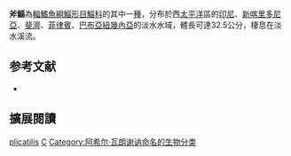 {{Speciesbox 
| status = NE
| status_system = IUCN3.1
| status_ref = 
| taxon = Cestraeus plicatilis 
| authority =  [[Achille_Valenciennes|Valenciennes]], 1836
| synonyms = *''Agonostoma plicatile''<br /><small>Valenciennes, 1836</small>
}}
'''斧鯔'''為[[輻鰭魚綱|輻鰭魚綱]][[鯔形目|鯔形目]][[鯔科|鯔科]]的其中一[[種|種]]，分布於西[[太平洋|太平洋]]區的[[印尼|印尼]]、[[新喀里多尼亞|新喀里多尼亞]]、[[斐濟|斐濟]]、[[菲律賓|菲律賓]]、[[巴布亞紐幾內亞|巴布亞紐幾內亞]]的淡水水域，體長可達32.5公分，棲息在淡水溪流。

== 参考文献 ==
{{reflist}}
*{{FishBase_species|genus=Cestraeus|species=plicatilis|year=2012|month=7}}

== 擴展閱讀 == 
{{refbegin}}
{{wikispecies-inline|Cestraeus plicatilis|斧鯔}}
{{refend}}
{{Taxonbar|from=Q1843661}}

[[Category:斧鯔屬|plicatilis]]
[[Category:1836年描述的魚類|C]]
[[Category:阿希尔·瓦朗谢讷命名的生物分类|Category:阿希尔·瓦朗谢讷命名的生物分类]]